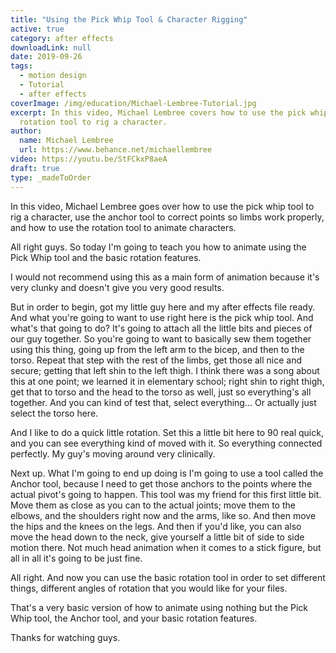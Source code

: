 ```yaml
---
title: "Using the Pick Whip Tool & Character Rigging"
active: true
category: after effects
downloadLink: null
date: 2019-09-26
tags:
  - motion design
  - Tutorial
  - after effects
coverImage: /img/education/Michael-Lembree-Tutorial.jpg
excerpt: In this video, Michael Lembree covers how to use the pick whip tool to use the
  rotation tool to rig a character.
author:
  name: Michael Lembree
  url: https://www.behance.net/michaellembree
video: https://youtu.be/StFCkxP8aeA
draft: true
type: _madeToOrder
---
```


In this video, Michael Lembree goes over how to use the pick whip tool to rig a character, use the anchor tool to correct points so limbs work properly, and how to use the rotation tool to animate characters.

All right guys. So today I'm going to teach you how to animate using the Pick Whip tool and the basic rotation features.

I would not recommend using this as a main form of animation because it's very clunky and doesn't give you very good results.

But in order to begin, got my little guy here and my after effects file ready. And what you're going to want to use right here is the pick whip tool. And what's that going to do? It's going to attach all the little bits and pieces of our guy together. So you're going to want to basically sew them together using this thing, going up from the left arm to the bicep, and then to the torso. Repeat that step with the rest of the limbs, get those all nice and secure; getting that left shin to the left thigh. I think there was a song about this at one point; we learned it in elementary school; right shin to right thigh, get that to torso and the head to the torso as well, just so everything's all together. And you can kind of test that, select everything... Or actually just select the torso here.

And I like to do a quick little rotation. Set this a little bit here to 90 real quick, and you can see everything kind of moved with it. So everything connected perfectly. My guy's moving around very clinically.

Next up. What I'm going to end up doing is I'm going to use a tool called the Anchor tool, because I need to get those anchors to the points where the actual pivot's going to happen. This tool was my friend for this first little bit. Move them as close as you can to the actual joints; move them to the elbows, and the shoulders right now and the arms, like so. And then move the hips and the knees on the legs. And then if you'd like, you can also move the head down to the neck, give yourself a little bit of side to side motion there. Not much head animation when it comes to a stick figure, but all in all it's going to be just fine.

All right. And now you can use the basic rotation tool in order to set different things, different angles of rotation that you would like for your files.

That's a very basic version of how to animate using nothing but the Pick Whip tool, the Anchor tool, and your basic rotation features.

Thanks for watching guys.
